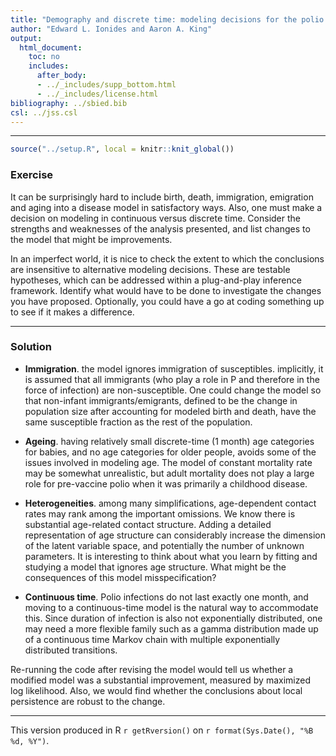 ```yaml
---
title: "Demography and discrete time: modeling decisions for the polio case study"
author: "Edward L. Ionides and Aaron A. King"
output:
  html_document:
    toc: no
    includes:
      after_body:
      - ../_includes/supp_bottom.html
      - ../_includes/license.html
bibliography: ../sbied.bib
csl: ../jss.csl
---
```



-----------------------------------

```r
source("../setup.R", local = knitr::knit_global())
```

### Exercise

It can be surprisingly hard to include birth, death, immigration, emigration and aging into a disease model in satisfactory ways. Also, one must make a decision on modeling in continuous versus discrete time. Consider the strengths and weaknesses of the analysis presented, and list changes to the model that might be improvements. 

In an imperfect world, it is nice to check the extent to which the conclusions are insensitive to alternative modeling decisions. These are testable hypotheses, which can be addressed within a plug-and-play inference framework. Identify what would have to be done to investigate the changes you have proposed. Optionally, you could have a go at coding something up to see if it makes a difference.

--------

### Solution

* **Immigration**. the model ignores immigration of susceptibles. implicitly, it is assumed that all immigrants (who play a role in P and therefore in the force of infection) are non-susceptible. One could change the model so that non-infant immigrants/emigrants, defined to be the change in population size after accounting for modeled birth and death, have the same susceptible fraction as the rest of the population.

* **Ageing**. having relatively small discrete-time (1 month) age categories for babies, and no age categories for older people, avoids some of the issues involved in modeling age. The model of constant mortality rate may be somewhat unrealistic, but adult mortality does not play a large role for pre-vaccine polio when it was primarily a childhood disease.

* **Heterogeneities**. among many simplifications, age-dependent contact rates may rank among the important omissions. We know there is substantial age-related contact structure. Adding a detailed representation of age structure can considerably increase the dimension of the latent variable space, and potentially the number of unknown parameters. It is interesting to think about what you learn by fitting and studying a model that ignores age structure. What might be the consequences of this model misspecification? 

* **Continuous time**. Polio infections do not last exactly one month, and moving to a continuous-time model is the natural way to accommodate this. Since duration of infection is also not exponentially distributed, one may need a more flexible family such as a gamma distribution made up of a continuous time Markov chain with multiple exponentially distributed transitions.

Re-running the code after revising the model would tell us whether a modified model was a substantial improvement, measured by maximized log likelihood. Also, we would find whether the conclusions about local persistence are robust to the change.

-----------------------------------

This version produced in R `r getRversion()` on `r format(Sys.Date(), "%B %d, %Y")`.
